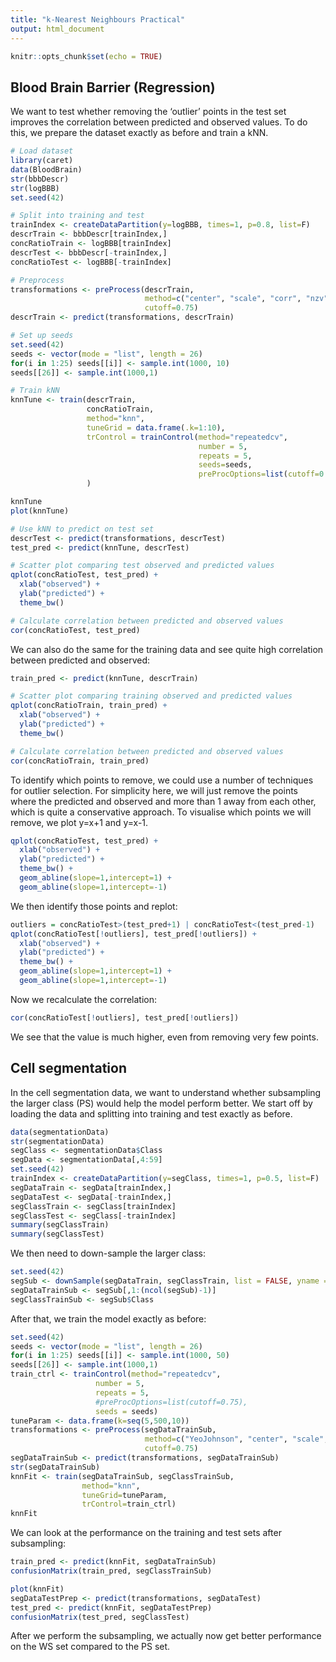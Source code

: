 ```yaml
---
title: "k-Nearest Neighbours Practical"
output: html_document
---
```


```r
knitr::opts_chunk$set(echo = TRUE)
```

## Blood Brain Barrier (Regression)

We want to test whether removing the 'outlier' points in the test set improves the correlation between predicted and observed values. To do this, we prepare the dataset exactly as before and train a kNN.

```r
# Load dataset
library(caret)
data(BloodBrain)
str(bbbDescr)
str(logBBB)
set.seed(42)

# Split into training and test
trainIndex <- createDataPartition(y=logBBB, times=1, p=0.8, list=F)
descrTrain <- bbbDescr[trainIndex,]
concRatioTrain <- logBBB[trainIndex]
descrTest <- bbbDescr[-trainIndex,]
concRatioTest <- logBBB[-trainIndex]

# Preprocess
transformations <- preProcess(descrTrain,
                              method=c("center", "scale", "corr", "nzv"),
                              cutoff=0.75)
descrTrain <- predict(transformations, descrTrain)

# Set up seeds
set.seed(42)
seeds <- vector(mode = "list", length = 26)
for(i in 1:25) seeds[[i]] <- sample.int(1000, 10)
seeds[[26]] <- sample.int(1000,1)

# Train kNN
knnTune <- train(descrTrain,
                 concRatioTrain,
                 method="knn",
                 tuneGrid = data.frame(.k=1:10),
                 trControl = trainControl(method="repeatedcv",
                                          number = 5,
                                          repeats = 5,
                                          seeds=seeds,
                                          preProcOptions=list(cutoff=0.75))
                 )

knnTune
plot(knnTune)

# Use kNN to predict on test set
descrTest <- predict(transformations, descrTest)
test_pred <- predict(knnTune, descrTest)

# Scatter plot comparing test observed and predicted values
qplot(concRatioTest, test_pred) + 
  xlab("observed") +
  ylab("predicted") +
  theme_bw()

# Calculate correlation between predicted and observed values
cor(concRatioTest, test_pred)
```

We can also do the same for the training data and see quite high correlation between predicted and observed:

```r
train_pred <- predict(knnTune, descrTrain)

# Scatter plot comparing training observed and predicted values
qplot(concRatioTrain, train_pred) + 
  xlab("observed") +
  ylab("predicted") +
  theme_bw()

# Calculate correlation between predicted and observed values
cor(concRatioTrain, train_pred)
```

To identify which points to remove, we could use a number of techniques for outlier selection. For simplicity here, we will just remove the points where the predicted and observed and more than 1 away from each other, which is quite a conservative approach. To visualise which points we will remove, we plot y=x+1 and y=x-1.

```r
qplot(concRatioTest, test_pred) + 
  xlab("observed") +
  ylab("predicted") +
  theme_bw() + 
  geom_abline(slope=1,intercept=1) + 
  geom_abline(slope=1,intercept=-1)
```

We then identify those points and replot:

```r
outliers = concRatioTest>(test_pred+1) | concRatioTest<(test_pred-1)
qplot(concRatioTest[!outliers], test_pred[!outliers]) + 
  xlab("observed") +
  ylab("predicted") +
  theme_bw() + 
  geom_abline(slope=1,intercept=1) + 
  geom_abline(slope=1,intercept=-1)
```

Now we recalculate the correlation:

```r
cor(concRatioTest[!outliers], test_pred[!outliers])
```

We see that the value is much higher, even from removing very few points.

## Cell segmentation

In the cell segmentation data, we want to understand whether subsampling the larger class (PS) would help the model perform better. We start off by loading the data and splitting into training and test exactly as before.

```r
data(segmentationData)
str(segmentationData)
segClass <- segmentationData$Class
segData <- segmentationData[,4:59]
set.seed(42)
trainIndex <- createDataPartition(y=segClass, times=1, p=0.5, list=F)
segDataTrain <- segData[trainIndex,]
segDataTest <- segData[-trainIndex,]
segClassTrain <- segClass[trainIndex]
segClassTest <- segClass[-trainIndex]
summary(segClassTrain)
summary(segClassTest)
```

We then need to down-sample the larger class:

```r
set.seed(42)
segSub <- downSample(segDataTrain, segClassTrain, list = FALSE, yname = "Class")
segDataTrainSub <- segSub[,1:(ncol(segSub)-1)]
segClassTrainSub <- segSub$Class
```

After that, we train the model exactly as before:

```r
set.seed(42)
seeds <- vector(mode = "list", length = 26)
for(i in 1:25) seeds[[i]] <- sample.int(1000, 50)
seeds[[26]] <- sample.int(1000,1)
train_ctrl <- trainControl(method="repeatedcv",
                   number = 5,
                   repeats = 5,
                   #preProcOptions=list(cutoff=0.75),
                   seeds = seeds)
tuneParam <- data.frame(k=seq(5,500,10))
transformations <- preProcess(segDataTrainSub, 
                              method=c("YeoJohnson", "center", "scale", "corr"),
                              cutoff=0.75)
segDataTrainSub <- predict(transformations, segDataTrainSub)
str(segDataTrainSub)
knnFit <- train(segDataTrainSub, segClassTrainSub, 
                method="knn",
                tuneGrid=tuneParam,
                trControl=train_ctrl)
knnFit
```

We can look at the performance on the training and test sets after subsampling:

```r
train_pred <- predict(knnFit, segDataTrainSub)
confusionMatrix(train_pred, segClassTrainSub)

plot(knnFit)
segDataTestPrep <- predict(transformations, segDataTest)
test_pred <- predict(knnFit, segDataTestPrep)
confusionMatrix(test_pred, segClassTest)
```

After we perform the subsampling, we actually now get better performance on the WS set compared to the PS set.

